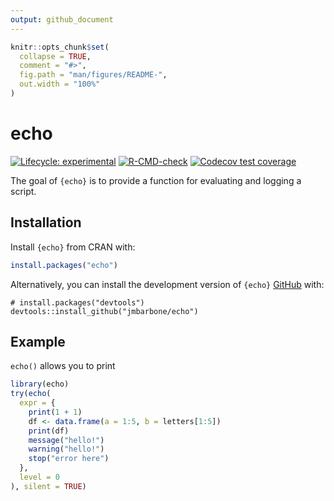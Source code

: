 ```yaml
---
output: github_document
---
```


<!-- README.md is generated from README.Rmd. Please edit that file -->

```r
knitr::opts_chunk$set(
  collapse = TRUE,
  comment = "#>",
  fig.path = "man/figures/README-",
  out.width = "100%"
)
```

# echo

<!-- badges: start -->
[![Lifecycle: experimental](https://img.shields.io/badge/lifecycle-experimental-orange.svg)](https://lifecycle.r-lib.org/articles/stages.html#experimental)
<!-- [![CRAN status](https://www.r-pkg.org/badges/version/echo)](https://CRAN.R-project.org/package=echo) -->
[![R-CMD-check](https://github.com/jmbarbone/echo/actions/workflows/R-CMD-check.yaml/badge.svg)](https://github.com/jmbarbone/echo/actions/workflows/R-CMD-check.yaml)
[![Codecov test coverage](https://codecov.io/gh/jmbarbone/echo/branch/main/graph/badge.svg)](https://app.codecov.io/gh/jmbarbone/echo?branch=main)
<!-- badges: end -->

The goal of `{echo}` is to provide a function for evaluating and logging a script.

## Installation

Install `{echo}` from CRAN with:

``` r
install.packages("echo")
```

Alternatively, you can install the development version of `{echo}` [GitHub](https://github.com/) with:

```
# install.packages("devtools")
devtools::install_github("jmbarbone/echo")
```

## Example

`echo()` allows you to print 

```r
library(echo)
try(echo(
  expr = {
    print(1 + 1)
    df <- data.frame(a = 1:5, b = letters[1:5])
    print(df)
    message("hello!")
    warning("hello!")
    stop("error here")
  },
  level = 0
), silent = TRUE)
```
